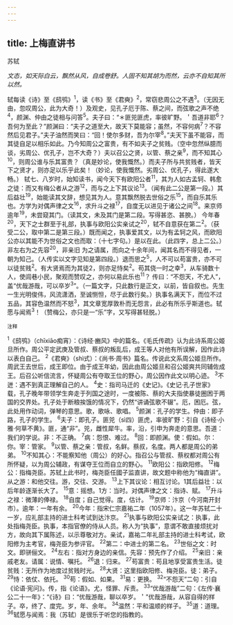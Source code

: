 ```yaml
---
---
---
```

title: 上梅直讲书
---



苏轼

*文态，如天际白云，飘然从风，自成卷舒。人固不知其胡为而然，云亦不自知其所以然。*

轼每读《诗》至《鸱鸮》<sup>1</sup>，读《书》至《君奭》<sup>2</sup>，常窃悲周公之不遇<sup>3</sup>。（无因无由，忽叹周公，此为大奇！）及观史，见孔子厄于陈、蔡之间，而弦歌之声不绝<sup>4</sup>，颜渊、仲由之徒相与问答<sup>5</sup>。夫子曰：“＊匪兕匪虎，率彼旷野。＇吾道非耶<sup>6</sup>？吾何为至此？”颜渊曰：“夫子之道至大，故天下莫能容；虽然，不容何病<sup>7</sup>？不容然后见君子。”夫子油然而笑曰：“回！使尔多财，吾为尔宰<sup>8</sup>。”夫天下虽不能容，而其徒自足以相乐如此。乃今知周公之富贵，有不如夫子之贫贱。（空中忽然纵臆而谈，劣周公、优孔子，岂不大奇？）夫以召公之贤，以管、蔡之亲<sup>9</sup>，而不知其心<sup>10</sup>，则周公谁与乐其富贵？（真是妙论，使我慨然。）而夫子所与共贫贱者，皆天下之贤才，则亦足以乐乎此矣！（妙论，使我慨然。劣周公、优孔子，得此遂大畅。）
轼七、八岁时，始知读书，闻今天下有欧阳公者<sup>11</sup>，其为人如古孟轲、韩愈之徒：而又有梅公者从之游<sup>12</sup>，而与之上下其议论<sup>13</sup>。（闻有此二公是第一段。）其后益壮<sup>19</sup>，始能读其文辞，想见其为人。意其飘然脱去世俗之乐<sup>15</sup>，而自乐其乐也。方学为对偶声律之文<sup>16</sup>，求升斗之禄<sup>17</sup>，自度无以进见于诸公之间<sup>18</sup>。来京师逾年<sup>19</sup>，未尝窥其门。（读其文，未及其门是第二段。写得甚恣、甚腴。）
今年春<sup>20</sup>，天下之士群至于礼部，执事与欧阳公实亲试之<sup>20</sup>，轼不自意获在第二<sup>2</sup>。（获受二公，取中第二是第三段。）既而闻之，执事爱其文，以为有孟轲之风，而欧阳公亦以其能不为世俗之文也而取：（十七字句。）是以在此。（此四字，总上二公。）非左右为之先容<sup>20</sup>，非亲旧
为之请属，而向之十余年间，闻其名而不得见者，一朝为知己。（人传实以文字见知是第四段。）退而思之<sup>5</sup>，人不可以苟富贵，亦不可以徒贫贱<sup>2</sup>。有大贤焉而为其徒2，则亦足恃矣<sup>2</sup>。苟其侥一时之幸<sup>3</sup>，从车骑数十人，使闾巷小民，聚观而赞叹之，亦何以易此乐也<sup>11</sup>？
传曰：“不怨天，不尤人”，盖“优哉游哉，可以卒岁<sup>3</sup>”。（一篇文字，只此数行是正文，以前，皆自叙也。先生一生光明俊伟，风流潇洒，至诚恻怛，尽于此数行矣。）执事名满天下，而位不过五品，其容色温然而不怒<sup>3</sup>，其文章宽厚敦朴而无怨言，此必有所乐乎斯道也。轼愿与闻焉<sup>3</sup>！（赞梅公，亦只是一“乐”字，又写得甚轻脱。）

<sup>注释</sup>

<sup>1</sup>《鸱鸮》（chīxiāo痴宵）：《诗经·豳风》中的篇名。《毛氏传疏》认为此诗系周公姬旦所作。周公平定武庚及管叔、蔡叔的叛乱后，成王等人对他有所误解，因作此诗以表白自己。
<sup>2</sup>《君奭》（shì式）：《尚书·周书》篇名。传说此文系周公姬旦所作。周武王去世后，成王即位。由于成王年幼，因此由周公姬旦和召公姬爽共同辅佐成王。后召公听信流言，怀疑周公有夺取王位的野心，周公因作此文以明心迹。
<sup>3</sup>不迸：遇不到真正理解自己的人。
<sup>4</sup>史：指司马迁的《史记》。《史记·孔子世家》载，孔子晚年带领学生奔走于列国之途时，一度被陈、蔡的大夫指使暴徒圈困于两国的交界处。孔子处于断粮挨饿的情况下，仍然“讲诵弦歌不辍”。厄，困厄。弦，此处用作动词，弹琴的意思。歌，歌咏、歌唱。
<sup>5</sup>颜渊：孔子的学生。仲由：即子路，孔子的学生。
<sup>6</sup>夫子：即孔子。匪兕（sì四）匪虎，率彼旷野：引自《诗经·小雅·何草不黄》。匪，通“非”。兕，雌性犀牛。率，沿，引申为奔走的意思。吾道：我们的学说。非：不正确。
<sup>7</sup>病：怨恨、难过。
<sup>8</sup>回：即颜渊。使：假如。尔：你。宰：管家。
<sup>9</sup>以管、蔡之亲：管叔，名鲜。蔡叔，名度。两人都是周公的弟弟。
<sup>10</sup>不知其心：不能察知他（周公）的好心。指召公与管叔、蔡权都对周公有所怀疑，以为周公辅政，有谋夺王位而自立的野心。
<sup>11</sup>欧阳公：指欧阳修。
<sup>12</sup>梅公：指梅尧臣。苏轼上此书时，梅尧臣任國子监直讲，故文题中称他为“梅直讲”。从之游：和他交往。游，交往、交游。
<sup>13</sup>上下其议论：相互讨论。1其后益壮：以后年龄逐渐长大了。
<sup>15</sup>意：摇想。1方：当时。对偶声律之文：指诗、赋。
<sup>17</sup>升斗之禄：微薄的俸禄。
<sup>18</sup>自度；自己觉得。度，估计。
<sup>19</sup>京师：汴京（今河南开封市）。逾年：一年有余。
<sup>20</sup>今年：指宋仁宗嘉祐二年（1057年）。这一年苏轼二十一岁，应礼部主持的进士科考试到达汴京。
<sup>21</sup>执事与欧阳公实亲试之：执事，此处指梅尧臣。执事，本指官僚的侍从人员。称人为“执事”，意谓不敢直接烦扰对方，故向其下属陈述，以示尊敬对方。亲试，嘉祐二年礼部主持的进士科考试，欧阳修为主考官，梅尧臣为参评官。
<sup>22</sup>第二：中进士的第二名。
<sup>23</sup>世俗之文：时文。即骈俪文。
<sup>24</sup>左右：指对方身边的亲信。先容：预先作了介绍。
<sup>25</sup>亲旧：亲戚老友。请属：说情、嘱托。
<sup>26</sup>退：归来。
<sup>27</sup>苟富贵：苟且地享受富贵生活。徒贫贱：无所作为地度过贫贱时光。
<sup>28</sup>大贤：这里指欧阳修、梅尧臣。徒：弟子。
<sup>29</sup>恃：依仗、依托。
<sup>30</sup>苟：假如、如果。
<sup>31</sup>易：更换。
<sup>32</sup>“不怨天”二句：引自《论语·宪问》。传，指《论语》。尤，怪罪、斥责。
<sup>33</sup>“优哉游哉”二句：《左传·襄公二十一年》：“《诗》曰：“优哉游哉，聊以卒岁。＇”优哉游哉，从容自得的样子。卒，终了、度完。岁，年、余年。
<sup>34</sup>温然：平和温顺的样子。
<sup>35</sup>道：道理。
<sup>36</sup>轼愿与闻焉：我（苏轼）是很乐于听您的指教的。